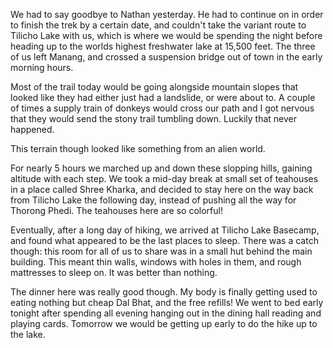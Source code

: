 We had to say goodbye to Nathan yesterday. He had to continue on in order to
finish the trek by a certain date, and couldn't take the variant route to
Tilicho Lake with us, which is where we would be spending the night before heading
up to the worlds highest freshwater lake at 15,500 feet. The three of
us left Manang, and crossed a suspension bridge out of town in the early
morning hours.

Most of the trail today would be going alongside mountain slopes that looked
like they had either just had a landslide, or were about to. A couple of times
a supply train of donkeys would cross our path and I got nervous that they
would send the stony trail tumbling down. Luckily that never happened.

This terrain though looked like something from an alien world.

For nearly 5 hours we marched up and down these slopping hills, gaining altitude
with each step. We took a mid-day break at small set of teahouses in a place
called Shree Kharka, and decided to stay here on the way back from Tilicho Lake
the following day, instead of pushing all the way for Thorong Phedi. The
teahouses here are so colorful!

Eventually, after a long day of hiking, we arrived at Tilicho Lake Basecamp,
and found what appeared to be the last places to sleep. There was a catch though:
this room for all of us to share was in a small hut behind the main building.
This meant thin walls, windows with holes in them, and rough mattresses to sleep
on. It was better than nothing.

The dinner here was really good though. My body is finally getting used to eating
nothing but cheap Dal Bhat, and the free refills! We went to bed early tonight
after spending all evening hanging out in the dining hall reading and playing cards.
Tomorrow we would be getting up early to do the hike up to the lake.